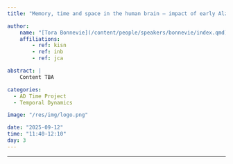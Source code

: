 ```yaml
---
title: "Memory, time and space in the human brain – impact of early Alzheimer’s disease"

author:
    name: "[Tora Bonnevie](/content/people/speakers/bonnevie/index.qmd)"
    affiliations:
        - ref: kisn
        - ref: inb
        - ref: jca

abstract: |
    Content TBA

categories:
  - AD Time Project
  - Temporal Dynamics

image: "/res/img/logo.png"

date: "2025-09-12"
time: "11:40-12:10"
day: 3
---
```


***

<!-- <object data="/res/quarto.pdf" type="application/pdf" width="100%" height="600">
</object>  -->